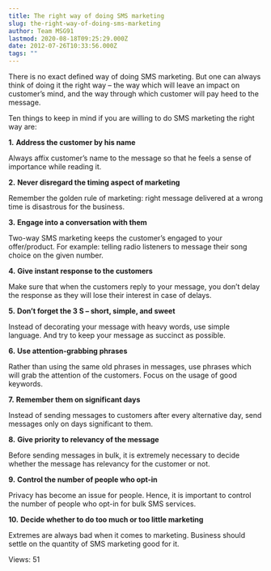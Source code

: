 ```yaml
---
title: The right way of doing SMS marketing
slug: the-right-way-of-doing-sms-marketing
author: Team MSG91
lastmod: 2020-08-18T09:25:29.000Z
date: 2012-07-26T10:33:56.000Z
tags: ""
---
```


There is no exact defined way of doing SMS marketing. But one can always think of doing it the right way – the way which will leave an impact on customer’s mind, and the way through which customer will pay heed to the message.


Ten things to keep in mind if you are willing to do SMS marketing the right way are:


**1.** **Address the customer by his name**


Always affix customer’s name to the message so that he feels a sense of importance while reading it.


**2.** **Never disregard the timing aspect of marketing**


Remember the golden rule of marketing: right message delivered at a wrong time is disastrous for the business.


**3.** **Engage into a conversation with them**


Two-way SMS marketing keeps the customer’s engaged to your offer/product. For example: telling radio listeners to message their song choice on the given number.


**4.** **Give instant response to the customers**


Make sure that when the customers reply to your message, you don’t delay the response as they will lose their interest in case of delays.


**5.** **Don’t forget the 3 S – short, simple, and sweet**


Instead of decorating your message with heavy words, use simple language. And try to keep your message as succinct as possible.


**6.** **Use attention-grabbing phrases**


Rather than using the same old phrases in messages, use phrases which will grab the attention of the customers. Focus on the usage of good keywords.


**7.** **Remember them on significant days**


Instead of sending messages to customers after every alternative day, send messages only on days significant to them.


**8.** **Give priority to relevancy of the message**


Before sending messages in bulk, it is extremely necessary to decide whether the message has relevancy for the customer or not.


**9.** **Control the number of people who opt-in**


Privacy has become an issue for people. Hence, it is important to control the number of people who opt-in for bulk SMS services.


**10.** **Decide whether to do too much or too little marketing**


Extremes are always bad when it comes to marketing. Business should settle on the quantity of SMS marketing good for it.



 Views: 51




